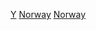 {{Catnav|頁面分類|地理|国家|欧洲国家|挪威|挪威人|各职业挪威人}}
{{Catnav|頁面分類|人物|職業|按职业分类的各国人物|各职业挪威人}}
{{Catnav|頁面分類|人物|各國人物|挪威人|各职业奥地利人}}
{{Catnav|頁面分類|人物|各職業人物|演员|各國演員}}
{{Catnav|頁面分類|娱乐|表演藝術|各國演員}}

{{Commonscat|Actors from Norway}}

[[Category:各职业挪威人|Y]]
[[Category:歐洲演員|Norway]]
[[Category:各國演員|Norway]]